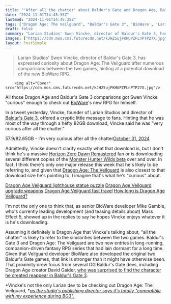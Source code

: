 ```yaml
---
title: "'After all the chatter' about Baldur's Gate and Dragon Age, Baldur's Gate 3 director hints he's 'very curious' to play The Veilguard - and he wasted no time on the download"
date: "2024-11-01T14:45:35Z"
lastmod: "2024-11-01T14:45:35Z"
tags: ['Dragon Age: The Veilguard', "Baldur's Gate 3", 'BioWare', 'Larian Studios', 'RPG', 'Fantasy', 'PC']
draft: false
summary: "Larian Studios' Swen Vincke, director of Baldur's Gate 3, has expressed curiosity about Dragon Age: The Veilguard after numerous comparisons between the two games, hinting at a potential download of the new BioWare RPG."
images: ["https://cdn.mos.cms.futurecdn.net/kJH25ujFKHUPZFLnPTP27X.jpg"]
layout: PostSimple
---
```

> Larian Studios' Swen Vincke, director of Baldur's Gate 3, has expressed curiosity about Dragon Age: The Veilguard after numerous comparisons between the two games, hinting at a potential download of the new BioWare RPG.


        <img alt="Cover" src="https://cdn.mos.cms.futurecdn.net/kJH25ujFKHUPZFLnPTP27X.jpg"/>
        
All those Dragon Age and Baldur's Gate 3 comparisons got Swen Vincke "curious" enough to check out [BioWare](https://www.gamesradar.com/tag/bioware/)'s new RPG for himself.

In a tweet yesterday, Vincke, founder of Larian Studios and director of [<u>Baldur's Gate 3</u>](https://www.gamesradar.com/baldurs-gate-3-guide/), offered a cryptic little message to fans. Hinting that he was most of the way through a hefty 82GB download, Vincke said he was "very curious after all the chatter."

57.9/82.65GB - I'm very curious after all the chatter[October 31, 2024](https://twitter.com/LarAtLarian/status/1852049861287514516)

Admittedly, Vincke doesn't clarify exactly what that download is, but I don't think he's a massive [<u>Horizon Zero Dawn Remastered</u>](https://www.gamesradar.com/games/horizon/i-felt-like-horizon-zero-dawn-remastered-didnt-need-to-exist-but-its-usd10-price-tag-is-incredible-value-for-an-upgrade-thats-far-more-than-a-fresh-coat-of-paint/) fan or is downloading several different copies of the [<u>Monster Hunter Wilds beta</u>](https://www.gamesradar.com/games/monster-hunter/monster-hunter-wilds-beta-how-to-access/) over and over. In fact, I think there's only one major release this week that he's likely to be referring to, and given that [<u>Dragon Age: The Veilguard</u>](https://www.gamesradar.com/games/dragon-age/dragon-age-veilguard-guide/) is also closest to that download size he's pointing to, I imagine that's what he's "curious" about.

[Dragon Age Veilguard lighthouse statue puzzle](https://www.gamesradar.com/games/dragon-age/dragon-age-veilguard-lighthouse-statue-puzzle/)
[Dragon Age Veilguard upgrade weapons](https://www.gamesradar.com/games/dragon-age/dragon-age-veilguard-upgrade-weapons-armor-gear/)
[Dragon Age Veilguard fast travel](https://www.gamesradar.com/games/dragon-age/dragon-age-veilguard-fast-travel/)
[How long is Dragon Age Veilguard?](https://www.gamesradar.com/games/dragon-age/dragon-age-veilguard-how-long-to-beat-time-length/) 

I'm not the only one to think that, as senior BioWare developer Mike Gamble, who's currently leading development (and teasing details about) Mass Effect 5, showed up in the replies to say he hopes Vincke enjoys whatever it is he's downloading.

Assuming it definitely is Dragon Age that Vincke's talking about, "all the chatter" is likely to refer to the similarities between the two games. Baldur's Gate 3 and Dragon Age: The Veilguard are two new entries in long-running, companion-driven fantasy RPG series that had lain dormant for a long time. Given that Veilguard developer BioWare also developed the original two Baldur's Gate games, that link is stronger than it might have otherwise been. That proximity drew focus from several OG Baldur's Gate devs, including Dragon Age creator David Gaider, [<u>who was surprised to find the character he created reappear in Baldur's Gate 3</u>](https://www.gamesradar.com/dragon-age-creator-somehow-surprised-to-find-the-og-baldurs-gate-character-they-helped-create-in-baldurs-gate-3/).

*Vincke's not the only Larian dev to be checking out Dragon Age: The Veilguard, *[<u><em>as the studio's publishing director says it's totally "compatible with my experience during BG3".</em></u>](https://www.gamesradar.com/games/dragon-age/baldurs-gate-3-dev-says-dragon-age-the-veilguard-is-the-first-dragon-age-game-that-truly-knows-what-it-wants-to-be-and-absolutely-compatible-with-my-experience-during-bg3/)
        